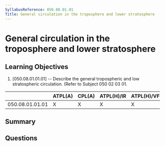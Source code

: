 ```yaml
---
SyllabusReference: 050.08.01.01
Title: General circulation in the troposphere and lower stratosphere
---
```


# General circulation in the troposphere and lower stratosphere

## Learning Objectives

1. [050.08.01.01.01] -- Describe the general tropospheric and low stratospheric
   circulation. (Refer to Subject 050 02 03 01.

|                 | ATPL(A) | CPL(A) | ATPL(H)/IR | ATPL(H)/VFR | CPL(H) | IR  | CBIR(A) |
| --------------- | ------- | ------ | ---------- | ----------- | ------ | --- | ------- |
| 050.08.01.01.01 | X       | X      | X          | X           | X      |     |         |

## Summary

## Questions
